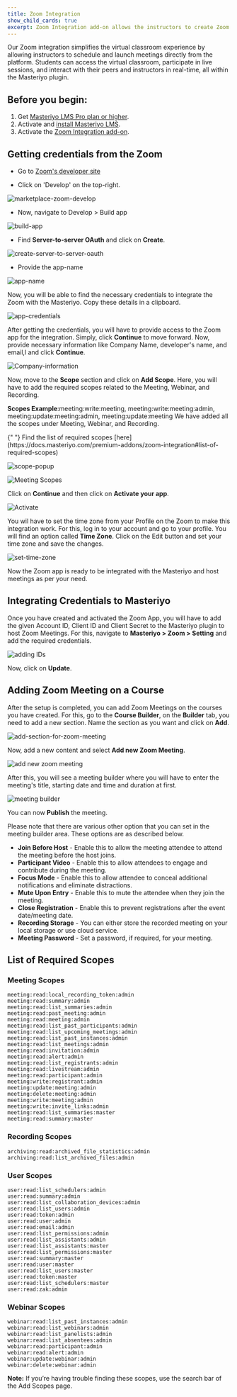 ```yaml
---
title: Zoom Integration
show_child_cards: true
excerpt: Zoom Integration add-on allows the instructors to create Zoom class sessions for the courses they create.
---
```


Our Zoom integration simplifies the virtual classroom experience by allowing instructors to schedule and launch meetings directly from the platform. Students can access the virtual classroom, participate in live sessions, and interact with their peers and instructors in real-time, all within the Masteriyo plugin.

## Before you begin:

1. Get [Masteriyo LMS Pro plan or higher](https://masteriyo.com/pricing/).
2. Activate and [install Masteriyo LMS](https://docs.masteriyo.com/getting-started/installation#installing-masteriyo-lms-pro-version).
3. Activate the [Zoom Integration add-on](https://docs.masteriyo.com/getting-started/activate-masteriyo-addons).

## Getting credentials from the Zoom

- Go to [Zoom's developer site](https://marketplace.zoom.us/)

- Click on 'Develop' on the top-right.

![marketplace-zoom-develop](https://github.com/Masteriyo/masteriyo-docs/assets/75772539/5cbb87b3-f7c4-47d9-8f09-8477430f899d)

- Now, navigate to Develop > Build app

![build-app](https://github.com/Masteriyo/masteriyo-docs/assets/75772539/19e28371-7eb4-4702-9969-c0d3defc6bd4)

- Find **Server-to-server OAuth** and click on **Create**.

![create-server-to-server-oauth](https://user-images.githubusercontent.com/75772539/232448918-2a046e7c-d04a-4927-b1ff-0f9831229d8d.png)

- Provide the app-name

![app-name](https://user-images.githubusercontent.com/75772539/232449506-fbd4a6be-2835-4f19-8dec-8a0b83d2d671.png)

Now, you will be able to find the necessary credentials to integrate the Zoom with the Masteriyo. Copy these details in a clipboard.

![app-credentials](https://user-images.githubusercontent.com/75772539/232450020-b3e8a4d1-615b-4935-8b24-d6371c53b07e.png)

After getting the credentials, you will have to provide access to the Zoom app for the integration. Simply, click **Continue** to move forward. Now, provide necessary information like Company Name, developer's name, and email,l and click **Continue**.

![Company-information](https://user-images.githubusercontent.com/75772539/232668655-62f6b551-5859-4542-a149-d2f499ddd545.png)

Now, move to the **Scope** section and click on **Add Scope**. Here, you will have to add the required scopes related to the Meeting, Webinar, and Recording. 

**Scopes Example**:meeting:write:meeting, meeting:write:meeting:admin, meeting:update:meeting:admin, meeting:update:meeting
We have added all the scopes under Meeting, Webinar, and Recording.     

<Callout>
  {" "}  
  Find the list of required scopes [here](https://docs.masteriyo.com/premium-addons/zoom-integration#list-of-required-scopes)
</Callout>

![scope-popup](https://user-images.githubusercontent.com/75772539/232690034-b1fcc43e-a065-4ed1-8c33-003c9213dbc5.png)

![Meeting Scopes](https://user-images.githubusercontent.com/75772539/232669078-bea5d869-db81-4b57-bd84-8bab104861c3.png)

Click on **Continue** and then click on **Activate your app**.

![Activate](https://user-images.githubusercontent.com/75772539/232669143-e320fad6-e098-442f-b303-1d5ae500fee7.png)

You wil have to set the time zone from your Profile on the Zoom to make this integration work. For this, log in to your account and go to your profile. You will find an option called **Time Zone**. Click on the Edit button and set your time zone and save the changes.

![set-time-zone](https://user-images.githubusercontent.com/75772539/233289317-0f9569c1-f8e8-4d0c-b037-80382cb1222c.png)

Now the Zoom app is ready to be integrated with the Masteriyo and host meetings as per your need.

## Integrating Credentials to Masteriyo

Once you have created and activated the Zoom App, you will have to add the given Account ID, Client ID and Client Secret to the Masteriyo plugin to host Zoom Meetings. For this, navigate to **Masteriyo > Zoom > Setting** and add the required credentials.

![adding IDs](https://user-images.githubusercontent.com/75772539/232670723-e77aa0d9-6688-4f1b-ace8-fa26872908c7.png)

Now, click on **Update**.

## Adding Zoom Meeting on a Course

After the setup is completed, you can add Zoom Meetings on the courses you have created. For this, go to the **Course Builder**, on the **Builder** tab, you need to add a new section. Name the section as you want and click on **Add**.

![add-section-for-zoom-meeting](https://user-images.githubusercontent.com/75772539/232671658-37a64ecb-deb5-4e3c-8ec8-b2a9f9081c70.png)

Now, add a new content and select **Add new Zoom Meeting**.

![add new zoom meeting](https://user-images.githubusercontent.com/75772539/232671996-35d942df-4836-4984-af85-8a72705da493.png)

After this, you will see a meeting builder where you will have to enter the meeting's title, starting date and time and duration at first.

![meeting builder](https://user-images.githubusercontent.com/75772539/232672295-6ef49c1d-263e-4b60-b54a-d3da7be997c2.png)

You can now **Publish** the meeting.

Please note that there are various other option that you can set in the meeting builder area. These options are as described below.

- **Join Before Host** - Enable this to allow the meeting attendee to attend the meeting before the host joins.
- **Participant Video** - Enable this to allow attendees to engage and contribute during the meeting.
- **Focus Mode** - Enable this to allow attendee to conceal additional notifications and eliminate distractions.
- **Mute Upon Entry** - Enable this to mute the attendee when they join the meeting.
- **Close Registration** - Enable this to prevent registrations after the event date/meeting date.
- **Recording Storage** - You can either store the recorded meeting on your local storage or use cloud service.
- **Meeting Password** - Set a password, if required, for your meeting.    

## List of Required Scopes

### Meeting Scopes

```
meeting:read:local_recording_token:admin 
meeting:read:summary:admin
meeting:read:list_summaries:admin 
meeting:read:past_meeting:admin 
meeting:read:meeting:admin 
meeting:read:list_past_participants:admin 
meeting:read:list_upcoming_meetings:admin 
meeting:read:list_past_instances:admin 
meeting:read:list_meetings:admin 
meeting:read:invitation:admin 
meeting:read:alert:admin 
meeting:read:list_registrants:admin 
meeting:read:livestream:admin 
meeting:read:participant:admin 
meeting:write:registrant:admin 
meeting:update:meeting:admin 
meeting:delete:meeting:admin 
meeting:write:meeting:admin 
meeting:write:invite_links:admin 
meeting:read:list_summaries:master 
meeting:read:summary:master

```    

### Recording Scopes
 
```
archiving:read:archived_file_statistics:admin
archiving:read:list_archived_files:admin
```
 
### User Scopes
 
```
user:read:list_schedulers:admin
user:read:summary:admin
user:read:list_collaboration_devices:admin
user:read:list_users:admin
user:read:token:admin
user:read:user:admin
user:read:email:admin
user:read:list_permissions:admin
user:read:list_assistants:admin
user:read:list_assistants:master
user:read:list_permissions:master
user:read:summary:master
user:read:user:master
user:read:list_users:master
user:read:token:master
user:read:list_schedulers:master
user:read:zak:admin
```
 
### Webinar Scopes
 
```
webinar:read:list_past_instances:admin
webinar:read:list_webinars:admin
webinar:read:list_panelists:admin
webinar:read:list_absentees:admin
webinar:read:participant:admin
webinar:read:alert:admin
webinar:update:webinar:admin
webinar:delete:webinar:admin
```
**Note:** If you’re having trouble finding these scopes, use the search bar of the Add Scopes page.
